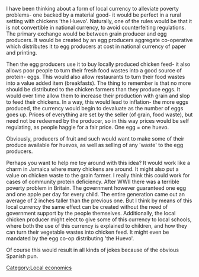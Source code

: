 I have been thinking about a form of local currency to alleviate poverty problems- one backed by a material good- it would be perfect in a rural setting with chickens 'the Huevo'. Naturally, one of the rules would be that it is not convertible in national currency, to avoid counterfeiting regulations. The primary exchange would be between grain producer and egg producers. It would be created by an egg producers aggregate co-operative which distributes it to egg producers at cost in national currency of paper and printing.

Then the egg producers use it to buy locally produced chicken feed- it also  allows poor people to turn their fresh food wastes into a good source of protein- eggs. This would also allow restaurants to turn their food wastes into a value added item (breakfasts). The thing to remember is that no more should be distributed to the chicken farmers than they produce eggs. It would over time allow them to increase their production with grain and slop to  feed their chickens. In a way, this would lead to inflation- the more eggs produced, the currency would begin to devaluate as the number of eggs goes up. Prices of everything are set by the seller (of grain, food waste), but need not be redeemed by the producer, so in this way prices would be self regulating, as people haggle for a fair price. One egg = one huevo.
 
Obviously, producers of fruit and such would want to make some of their produce available for huevos, as well as selling of any 'waste' to the egg producers.
 
Perhaps you want to help me toy around with this idea? It would work like a charm in Jamaica where many chickens are around. It might also put a value on chicken waste to the grain farmer. I really think this could work for cases of community protein deficiency. After WWII there was a terrible poverty problem in Britain. The government however guaranteed one egg and one apple per day for every child. The entire generation came out an average of 2 inches taller than the previous one. But I think by means of this local currency the same effect can be created without the need of government support by the people themselves. Additionally, the local chicken producer might elect to give some of this currency to local schools, where both the use of this currency is explained to children, and how they can turn their vegetable wastes into chicken feed. It might even be mandated by the egg co-op distributing 'the Huevo'.
 
Of course this would result in all kinds of jokes because of the obvious Spanish pun.

[[Category:Local economics]]